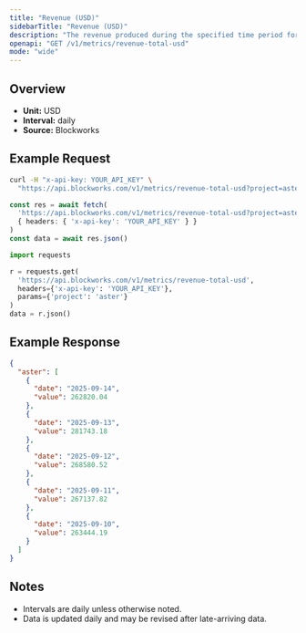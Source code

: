 ```yaml
---
title: "Revenue (USD)"
sidebarTitle: "Revenue (USD)"
description: "The revenue produced during the specified time period for given project."
openapi: "GET /v1/metrics/revenue-total-usd"
mode: "wide"
---
```


## Overview

- **Unit:** USD
- **Interval:** daily
- **Source:** Blockworks

## Example Request

<CodeGroup>

```bash cURL
curl -H "x-api-key: YOUR_API_KEY" \
  "https://api.blockworks.com/v1/metrics/revenue-total-usd?project=aster"
```

```typescript TypeScript
const res = await fetch(
  'https://api.blockworks.com/v1/metrics/revenue-total-usd?project=aster',
  { headers: { 'x-api-key': 'YOUR_API_KEY' } }
)
const data = await res.json()
```

```python Python
import requests

r = requests.get(
  'https://api.blockworks.com/v1/metrics/revenue-total-usd',
  headers={'x-api-key': 'YOUR_API_KEY'},
  params={'project': 'aster'}
)
data = r.json()
```

</CodeGroup>

## Example Response

```json
{
  "aster": [
    {
      "date": "2025-09-14",
      "value": 262820.04
    },
    {
      "date": "2025-09-13",
      "value": 281743.18
    },
    {
      "date": "2025-09-12",
      "value": 268580.52
    },
    {
      "date": "2025-09-11",
      "value": 267137.82
    },
    {
      "date": "2025-09-10",
      "value": 263444.19
    }
  ]
}
```

## Notes
- Intervals are daily unless otherwise noted.
- Data is updated daily and may be revised after late-arriving data.